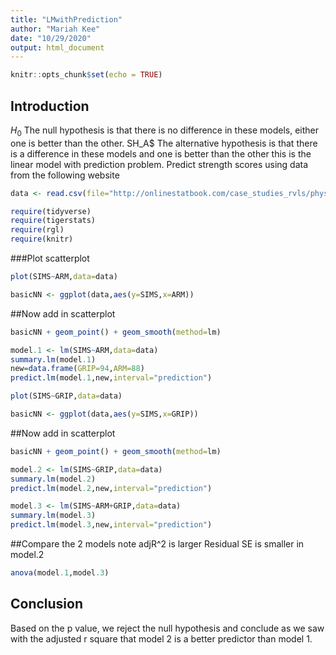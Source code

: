 ```yaml
---
title: "LMwithPrediction"
author: "Mariah Kee"
date: "10/29/2020"
output: html_document
---
```


```r
knitr::opts_chunk$set(echo = TRUE)
```

## Introduction  
$H_0$ The null hypothesis is that there is no difference in these models, either one is better than the other. 
SH_A$ The alternative hypothesis is that there is a difference in these models and one is better than the other
this is the linear model with prediction problem.
Predict strength scores using data from the following website

```r
data <- read.csv(file="http://onlinestatbook.com/case_studies_rvls/physical_strength/data.txt",sep="",header=TRUE)  
```
```r
require(tidyverse)
require(tigerstats)
require(rgl)
require(knitr)
```
###Plot scatterplot

```r
plot(SIMS~ARM,data=data)
```

```r
basicNN <- ggplot(data,aes(y=SIMS,x=ARM))
```
##Now add in scatterplot

```r
basicNN + geom_point() + geom_smooth(method=lm)
```



```r
model.1 <- lm(SIMS~ARM,data=data)
summary.lm(model.1)
new=data.frame(GRIP=94,ARM=88)
predict.lm(model.1,new,interval="prediction")
```

```r
plot(SIMS~GRIP,data=data)
```


```r
basicNN <- ggplot(data,aes(y=SIMS,x=GRIP))
```
##Now add in scatterplot

```r
basicNN + geom_point() + geom_smooth(method=lm)
```

```r
model.2 <- lm(SIMS~GRIP,data=data)
summary.lm(model.2)
predict.lm(model.2,new,interval="prediction")
```


```r
model.3 <- lm(SIMS~ARM+GRIP,data=data)
summary.lm(model.3)
predict.lm(model.3,new,interval="prediction")
```
##Compare the 2 models note adjR^2 is larger Residual SE is smaller in model.2

```r
anova(model.1,model.3)
```


## Conclusion

Based on the p value, we reject the null hypothesis and conclude as we saw with the adjusted r square that model 2 is a better predictor than model 1.



